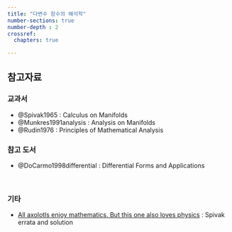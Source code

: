```yaml
---
title: "다변수 함수의 해석학"
number-sections: true
number-depth : 2
crossref:
  chapters: true

---
```




## 참고자료

### 교과서

- @Spivak1965 : Calculus on Manifolds
- @Munkres1991analysis : Analysis on Manifolds
- @Rudin1976 : Principles of Mathematical Analysis

### 참고 도서

- @DoCarmo1998differential : Differential Forms and Applications
  
</br>

### 기타

- [All axolotls enjoy mathematics. But this one also loves physics](http://www.petraaxolotl.com/mathematics/calculus-on-manifolds/) : Spivak errata and solution
